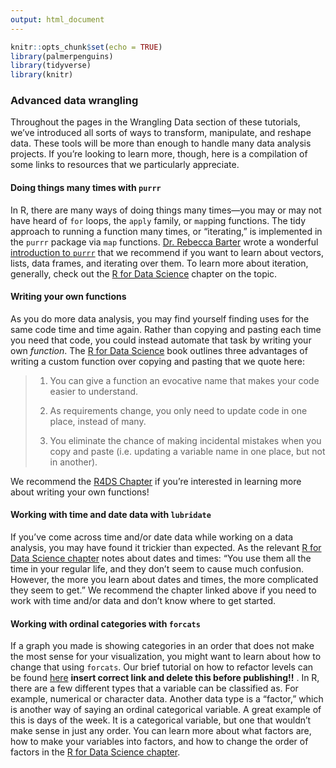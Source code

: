 ```yaml
---
output: html_document
---
```


```r
knitr::opts_chunk$set(echo = TRUE)
library(palmerpenguins)
library(tidyverse)
library(knitr)
```

### Advanced data wrangling

Throughout the pages in the Wrangling Data section of these tutorials, we've introduced all sorts of ways to transform, manipulate, and reshape data. These tools will be more than enough to handle many data analysis projects. If you're looking to learn more, though, here is a compilation of some links to resources that we particularly appreciate.

#### Doing things many times with `purrr`

In R, there are many ways of doing things many times---you may or may not have heard of `for` loops, the `apply` family, or `map`ping functions. The tidy approach to running a function many times, or "iterating," is implemented in the `purrr` package via `map` functions. [Dr. Rebecca Barter](http://www.rebeccabarter.com/) wrote a wonderful [introduction to `purrr`](http://www.rebeccabarter.com/blog/2019-08-19_purrr/) that we recommend if you want to learn about vectors, lists, data frames, and iterating over them. To learn more about iteration, generally, check out the [R for Data Science](https://r4ds.had.co.nz/iteration.html) chapter on the topic.

#### Writing your own functions

As you do more data analysis, you may find yourself finding uses for the same code time and time again. Rather than copying and pasting each time you need that code, you could instead automate that task by writing your own _function_. The [R for Data Science](https://r4ds.had.co.nz/index.html) book outlines three advantages of writing a custom function over copying and pasting that we quote here:

> 1) You can give a function an evocative name that makes your code easier to understand.
> 
> 2) As requirements change, you only need to update code in one place, instead of many.
> 
> 3) You eliminate the chance of making incidental mistakes when you copy and paste (i.e. updating a variable name in one place, but not in another).

We recommend the [R4DS Chapter](https://r4ds.had.co.nz/functions.html) if you're interested in learning more about writing your own functions!

#### Working with time and date data with `lubridate`

If you've come across time and/or date data while working on a data analysis, you may have found it trickier than expected. As the relevant [R for Data Science chapter](https://r4ds.had.co.nz/dates-and-times.html) notes about dates and times: "You use them all the time in your regular life, and they don’t seem to cause much confusion. However, the more you learn about dates and times, the more complicated they seem to get." We recommend the chapter linked above if you need to work with time and/or data and don't know where to get started.

#### Working with ordinal categories with `forcats`

If a graph you made is showing categories in an order that does not make the most sense for your visualization, you might want to learn about how to change that using `forcats`. Our brief tutorial on how to refactor levels can be found [here](LINK) **insert correct link and delete this before publishing!!** . In R, there are a few different types that a variable can be classified as. For example, numerical or character data. Another data type is a "factor," which is another way of saying an ordinal categorical variable. A great example of this is days of the week. It is a categorical variable, but one that wouldn't make sense in just any order. You can learn more about what factors are, how to make your variables into factors, and how to change the order of factors in the [R for Data Science chapter](https://r4ds.had.co.nz/factors.html). 
